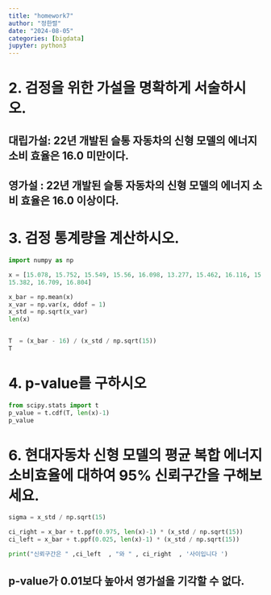 ```yaml
---
title: "homework7"
author: "정한렬"
date: "2024-08-05"
categories: [bigdata]
jupyter: python3
---
```


# 2. 검정을 위한 가설을 명확하게 서술하시오.

## 대립가설: 22년 개발된 슬통 자동차의 신형 모델의 에너지 소비 효율은 16.0 미만이다. 
            
## 영가설 : 22년 개발된 슬통 자동차의 신형 모델의 에너지 소비 효율은 16.0 이상이다.

# 3. 검정 통계량을 계산하시오.

```python
import numpy as np

x = [15.078, 15.752, 15.549, 15.56, 16.098, 13.277, 15.462, 16.116, 15.214, 16.93, 14.118, 14.927,
15.382, 16.709, 16.804]

x_bar = np.mean(x)
x_var = np.var(x, ddof = 1)
x_std = np.sqrt(x_var)
len(x)


T  = (x_bar - 16) / (x_std / np.sqrt(15))
T
```
# 4. p-value를 구하시오

```python
from scipy.stats import t
p_value = t.cdf(T, len(x)-1)
p_value

```

# 6. 현대자동차 신형 모델의 평균 복합 에너지 소비효율에 대하여 95% 신뢰구간을 구해보세요.
 
```python
sigma = x_std / np.sqrt(15)

ci_right = x_bar + t.ppf(0.975, len(x)-1) * (x_std / np.sqrt(15)) 
ci_left = x_bar + t.ppf(0.025, len(x)-1) * (x_std / np.sqrt(15)) 

print("신뢰구간은 " ,ci_left  , "와 " , ci_right  , '사이입니다 ')

```

## p-value가 0.01보다 높아서 영가설을 기각할 수 없다. 
